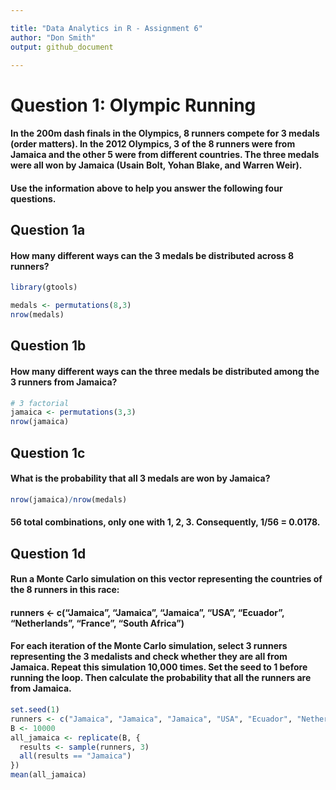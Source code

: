 ```yaml
---

title: "Data Analytics in R - Assignment 6"
author: "Don Smith"
output: github_document

---
```


# Question 1: Olympic Running

#### In the 200m dash finals in the Olympics, 8 runners compete for 3 medals (order matters). In the 2012 Olympics, 3 of the 8 runners were from Jamaica and the other 5 were from different countries. The three medals were all won by Jamaica (Usain Bolt, Yohan Blake, and Warren Weir).

#### Use the information above to help you answer the following four questions.



## Question 1a

#### How many different ways can the 3 medals be distributed across 8 runners?

```r
library(gtools)

medals <- permutations(8,3)
nrow(medals)

```


## Question 1b

#### How many different ways can the three medals be distributed among the 3 runners from Jamaica?

```r
# 3 factorial
jamaica <- permutations(3,3)
nrow(jamaica)

```


## Question 1c

#### What is the probability that all 3 medals are won by Jamaica?

```r

nrow(jamaica)/nrow(medals)

```

#### 56 total combinations, only one with 1, 2, 3. Consequently, 1/56 = 0.0178.

## Question 1d
#### Run a Monte Carlo simulation on this vector representing the countries of the 8 runners in this race:
  
#### runners <- c("Jamaica", "Jamaica", "Jamaica", "USA", "Ecuador", "Netherlands", "France", "South Africa")

#### For each iteration of the Monte Carlo simulation, select 3 runners representing the 3 medalists and check whether they are all from Jamaica. Repeat this simulation 10,000 times. Set the seed to 1 before running the loop. Then calculate the probability that all the runners are from Jamaica.

```r

set.seed(1)
runners <- c("Jamaica", "Jamaica", "Jamaica", "USA", "Ecuador", "Netherlands", "France", "South Africa")
B <- 10000
all_jamaica <- replicate(B, {
  results <- sample(runners, 3)
  all(results == "Jamaica")
})
mean(all_jamaica)

```

